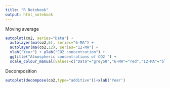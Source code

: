 ```yaml
---
title: "R Notebook"
output: html_notebook
---
```


Moving average
```r
autoplot(co2, series="Data") +
  autolayer(ma(co2,6), series="6-MA") +
  autolayer(ma(co2,12), series="12-MA") +
  xlab("Year") + ylab("CO2 concentration") +
  ggtitle("Atmospheric concentrations of CO2 ") +
  scale_colour_manual(values=c("Data"="grey50","6-MA"="red","12-MA"="blue"),breaks=c("Data","6-MA","12-MA"))
```

Decomposition
```r
autoplot(decompose(co2,type="additive"))+xlab('Year')
```




